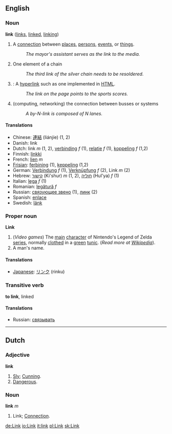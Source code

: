 ==English==

===Noun===
'''link'''  ([[links]], [[linked]], [[linking]])
# A [[connection]] between [[place]]s, [[person]]s, [[event]]s, or [[thing]]s.
#: ''The mayor's assistant serves as the link to the media.''
# One element of a chain
#: ''The third link of the silver chain needs to be resoldered.'' 
#{{cattag|Computing}}: A [[hyperlink]] such as one implemented in [[HTML]].
#: ''The link on the page points to the sports scores.''
# (computing, networking) the connection between busses or systems
#: ''A by-N-link is composed of N lanes.''

====Translations====
*Chinese: [[連結]] (liánjíe) (1, 2)
*Danish: link
*Dutch: link ''m'' (1, 2), [[verbinding]] ''f'' (1), [[relatie]] ''f'' (1), [[koppeling]] ''f'' (1,2)
*Finnish: [[linkki]]
*French: [[lien]] ''m''
*[[Frisian]]: [[ferbining]] (1), [[keppeling]] (1,2)
*German: [[Verbindung]] ''f'' (1), [[Verknüpfung]] ''f'' (2), Link ''m'' (2)
*Hebrew: [[קישור]] (Ki'shur) ''m'' (1, 2), [[חוליה]] (Hul'ya) ''f'' (1)
*Italian: [[lega]] ''f'' (1)
*Romanian: [[legătură]] ''f''
*Russian: [[связующее звено]] (1), [[линк]] (2)
*Spanish: [[enlace]]
*Swedish: [[länk]]

===Proper noun===
'''Link'''
# (''Video games'') The [[main]] [[character]] of Nintendo's Legend of Zelda [[series]], normally [[cloth]]ed in a [[green]] [[tunic]]. (''Read more at [[w:Link_%28Legend_of_Zelda%29|Wikipedia]]'').
# A man's name.

====Translations====
*[[Japanese]]: [[リンク]] (rinku)

===Transitive verb===
'''to link''', linked
====Translations====
*Russian: [[связывать]]

----

==Dutch==

===Adjective===
'''link'''
# [[Sly]]; [[Cunning]].
# [[Dangerous]].

===Noun===
'''link''' ''m''
# Link; [[Connection]].

[[de:Link]]
[[io:Link]]
[[it:link]]
[[pl:Link]]
[[sk:Link]]